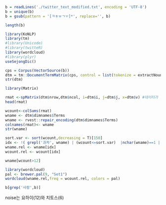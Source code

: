 ```r
b = readLines('./twitter_text_modified.txt', encoding = 'UTF-8')
b = unique(b)
b = gsub(pattern = '[ㅋㅎㅠㄱㅜ]*', replace='', b)

```

```r
length(b)
```


```r
library(KoNLP)
library(tm)
#library(Unicode)
#library(twitteR)
library(wordcloud)
#library(plyr)
useSejongDic()
```

```r
cps = Corpus(VectorSource(b))
dtm = tm::DocumentTermMatrix(cps, control = list(tokenize = extractNoun, removeNumber = T, removePunctuation = T))
str(dtm)

```

```r
library(Matrix)

rmat <-spMatrix(dtm$nrow,dtm$ncol, i=dtm$i, j=dtm$j, x=dtm$v) #데이터가 클 경우 sparse matrix 사
head(rmat)

```


```r
wcount<-colSums(rmat)
wname <- dtm$dimnames$Terms
wname <- rvest::repair_encoding(dtm$dimnames$Terms)
colnames(rmat)<- wname
str(wname)
```


```r
sort.var <- sort(wcount,decreasing = T)[150]
idx <- !( grepl('과자', wname) | (wcount<=sort.var)  |nchar(wname)==1 | grepl('내가', wname) | grepl('먹고', wname) | grepl('너무', wname) )
wname.rel <- wname[idx]
wcount.rel <- wcount[idx]
```

```r
wname[wcount>12]
```

```r
library(wordcloud)
pal <- brewer.pal(9, "Set1")
wordcloud(wname.rel,freq = wcount.rel, colors = pal)
```

```r


b[grep('사랑',b)]

```

noise는 요하이(12)와 치토스(6)

```r

```

